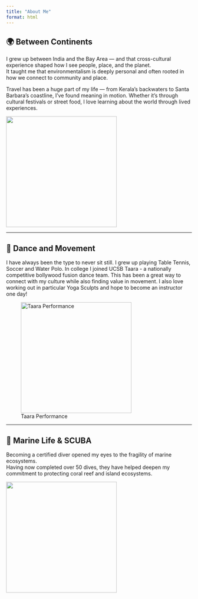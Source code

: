 ```yaml
---
title: "About Me"
format: html
---
```


## 🌍 Between Continents

I grew up between India and the Bay Area — and that cross-cultural experience shaped how I see people, place, and the planet.  
It taught me that environmentalism is deeply personal and often rooted in how we connect to community and place.

Travel has been a huge part of my life — from Kerala’s backwaters to Santa Barbara's coastline, I’ve found meaning in motion. Whether it’s through cultural festivals or street food, I love learning about the world through lived experiences.

![](images/india.jpeg){width=300px}


---

## 💃 Dance and Movement 

I have always been the type to never sit still. I grew up playing Table Tennis, Soccer and Water Polo. In college I joined UCSB Taara - a nationally competitive bollywood fusion dance team. This has been a great way to connect with my culture while also finding value in movement. I also love working out in particular Yoga Sculpts and hope to become an instructor one day! 

![Taara Performance](./images/dance2.jpg){width=300px}












---

## 🌊 Marine Life & SCUBA

Becoming a certified diver opened my eyes to the fragility of marine ecosystems.  
Having now completed over 50 dives, they have helped deepen my commitment to protecting coral reef and island ecosystems. 

![](images/scuba.JPG){width=300px}






